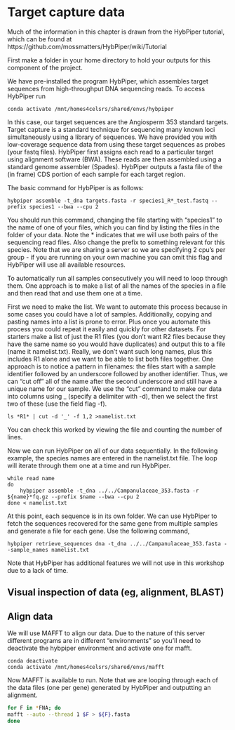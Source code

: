 # Target capture data

Much of the information in this chapter is drawn from the HybPiper tutorial, which can be found at https://github.com/mossmatters/HybPiper/wiki/Tutorial

First make a folder in your home directory to hold your outputs for this component of the project.

We have pre-installed the program HybPiper, which assembles target sequences from high-throughput DNA sequencing reads. 
To access HybPiper run

```
conda activate /mnt/homes4celsrs/shared/envs/hybpiper
```

In this case, our target sequences are the Angiosperm 353 standard targets. 
Target capture is a standard technique for sequencing many known loci simultaneously using a library of sequences. 
We have provided you with low-coverage sequence data from using these target sequences as probes (your fastq files).
HybPiper first assigns each read to a particular target using alignment software (BWA).
These reads are then assembled using a standard genome assembler (Spades).
HybPiper outputs a fasta file of the (in frame) CDS portion of each sample for each target region.

The basic command for HybPiper is as follows:

```
hybpiper assemble -t_dna targets.fasta -r species1_R*_test.fastq --prefix species1 --bwa --cpu 2
```

You should run this command, changing the file starting with "species1" to the name of one of your files, which you can find by listing the files in the folder of your data. Note the * indicates that we will use both pairs of the sequencing read files. Also change the prefix to something relevant for this species. Note that we are sharing a server so we are specifying 2 cpu's per group - if you are running on your own machine you can omit this flag and HybPiper will use all available resources.

To automatically run all samples consecutively you will need to loop through them.
One approach is to make a list of all the names of the species in a file and then read that and use them one at a time.

First we need to make the list. We want to automate this process because in some cases you could have a lot of samples. Additionally, copying and pasting names into a list is prone to error. Plus once you automate this process you could repeat it easily and quickly for other datasets.
For starters make a list of just the R1 files (you don't want R2 files because they have the same name so you would have duplicates) and output this to a file (name it namelist.txt).
Really, we don't want such long names, plus this includes R1 alone and we want to be able to list both files together.
One approach is to notice a pattern in filenames: the files start with a sample identifier followed by an underscore followed by another identifier.
Thus, we can "cut off" all of the name after the second underscore and still have a unique name for our sample.
We use the "cut" command to make our data into columns using _ (specify a delimiter with -d), then we select the first two of these (use the field flag -f).

```
ls *R1* | cut -d '_' -f 1,2 >namelist.txt 
```

You can check this worked by viewing the file and counting the number of lines.

Now we can run HybPiper on all of our data sequentially.
In the following example, the species names are entered in the namelist.txt file.
The loop will iterate through them one at a time and run HybPiper.

```
while read name
do 
    hybpiper assemble -t_dna ../../Campanulaceae_353.fasta -r ${name}*fq.gz --prefix $name --bwa --cpu 2
done < namelist.txt
```

At this point, each sequence is in its own folder.
We can use HybPiper to fetch the sequences recovered for the same gene from multiple samples and generate a file for each gene. Use the following command, 

```
hybpiper retrieve_sequences dna -t_dna ../../Campanulaceae_353.fasta --sample_names namelist.txt
```

Note that HybPiper has additional features we will not use in this workshop due to a lack of time.


## Visual inspection of data (eg, alignment, BLAST)


## Align data

We will use MAFFT to align our data.
Due to the nature of this server different programs are in different "environments" so you'll need to deactivate the hybpiper environment and activate one for mafft.

```
conda deactivate
conda activate /mnt/homes4celsrs/shared/envs/mafft
```

Now MAFFT is available to run.
Note that we are looping through each of the data files (one per gene) generated by HybPiper and outputting an alignment.

```bash
for F in *FNA; do
mafft --auto --thread 1 $F > ${F}.fasta
done
```

